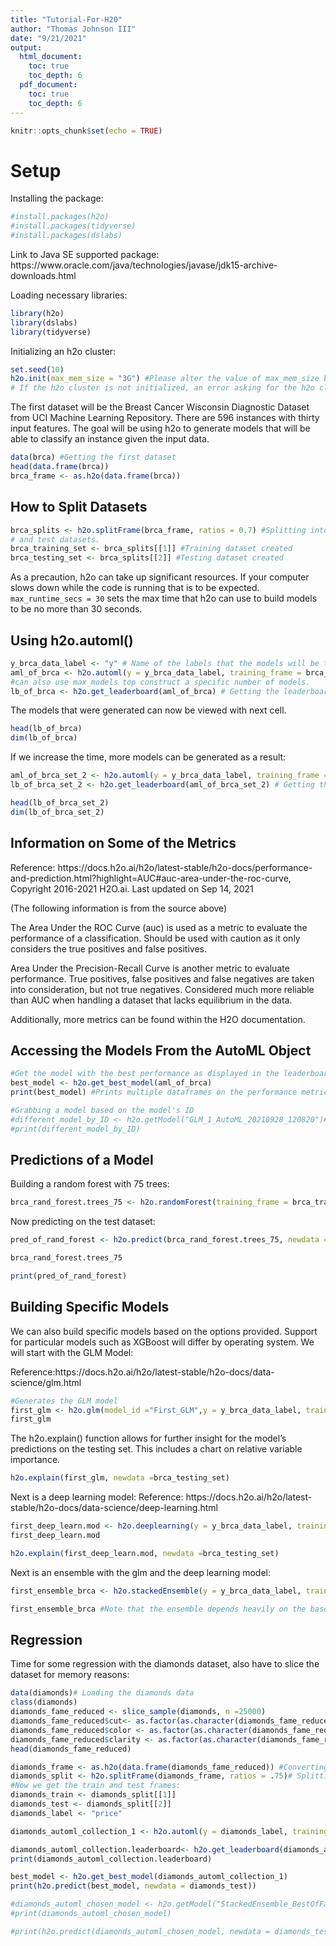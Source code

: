 ```yaml
---
title: "Tutorial-For-H20"
author: "Thomas Johnson III"
date: "9/21/2021"
output: 
  html_document:
    toc: true
    toc_depth: 6
  pdf_document:
    toc: true
    toc_depth: 6
---
```


```r
knitr::opts_chunk$set(echo = TRUE)
```

# Setup

Installing the package:
```r
#install.packages(h2o)
#install.packages(tidyverse)
#install.packages(dslabs)
```

Link to Java SE supported package: https://www.oracle.com/java/technologies/javase/jdk15-archive-downloads.html

Loading necessary libraries:

```r
library(h2o)
library(dslabs)
library(tidyverse)
```

Initializing an h2o cluster:

```r
set.seed(10)
h2o.init(max_mem_size = "3G") #Please alter the value of max_mem_size based on the amount of memory your system can provide or that you can allocate to the H2O cluster. Currently set at 3GB of memory.
# If the h2o cluster is not initialized, an error asking for the h2o cluster to be initialized will occur. 
```


The first dataset will be the Breast Cancer Wisconsin Diagnostic Dataset from UCI Machine Learning Repository. There are 596 instances with thirty input features. The goal will be using h2o to generate models that will be able to classify an instance given the input data.

```r
data(brca) #Getting the first dataset
head(data.frame(brca))
brca_frame <- as.h2o(data.frame(brca))
```

## How to Split Datasets

```r
brca_splits <- h2o.splitFrame(brca_frame, ratios = 0.7) #Splitting into train 
# and test datasets.
brca_training_set <- brca_splits[[1]] #Training dataset created
brca_testing_set <- brca_splits[[2]] #Testing dataset created
```

As a precaution, h2o can take up significant resources. If your computer slows down while the code is running that is to be expected. ```max_runtime_secs = 30``` sets the max time that h2o can use to build models to be no more than 30 seconds.

## Using h2o.automl()

```r
y_brca_data_label <- "y" # Name of the labels that the models will be training classify with
aml_of_brca <- h2o.automl(y = y_brca_data_label, training_frame = brca_training_set, max_runtime_secs = 30, nfolds = 3,  project_name = "automated_ML_first_run", seed =10) # Building a set of machine learning models from the data. Using 3 fold cross validation.
#can also use max_models top construct a specific number of models.
lb_of_brca <- h2o.get_leaderboard(aml_of_brca) # Getting the leaderboard of the models that were generated.
```

The models that were generated can now be viewed with next cell.

```r
head(lb_of_brca)
dim(lb_of_brca)
```

If we increase the time, more models can be generated as a result:

```r
aml_of_brca_set_2 <- h2o.automl(y = y_brca_data_label, training_frame = brca_testing_set, max_runtime_secs = 60, nfolds = 3, project_name = "automated_ML_second_run", seed = 10) # Building a set of machine learning models from the data. Using 3 fold cross validation.
lb_of_brca_set_2 <- h2o.get_leaderboard(aml_of_brca_set_2) # Getting the leaderboard of the models that were generated.
```

```r
head(lb_of_brca_set_2)
dim(lb_of_brca_set_2)
```


## Information on Some of the Metrics

Reference: https://docs.h2o.ai/h2o/latest-stable/h2o-docs/performance-and-prediction.html?highlight=AUC#auc-area-under-the-roc-curve, Copyright 2016-2021 H2O.ai. Last updated on Sep 14, 2021

(The following information is from the source above)

The Area Under the ROC Curve (auc) is used as a metric to evaluate the performance of a classification. Should be used with caution as it only considers the true positives and false positives.

Area Under the Precision-Recall Curve is another metric to evaluate performance. True positives, false positives and false negatives are taken into consideration, but not true negatives. Considered much more reliable than AUC when handling a dataset that lacks equilibrium in the data.

Additionally, more metrics can be found within the H2O documentation.

## Accessing the Models From the AutoML Object

```r
#Get the model with the best performance as displayed in the leaderboard
best_model <- h2o.get_best_model(aml_of_brca)
print(best_model) #Prints multiple dataframes on the performance metrics and structure of that particular model
```

```r
#Grabbing a model based on the model's ID
#different_model_by_ID <- h2o.getModel("GLM_1_AutoML_20210928_120820")#Type in a model ID in the parentheses from the automl output
#print(different_model_by_ID)
```

## Predictions of a Model

Building a random forest with 75 trees:

```r
brca_rand_forest.trees_75 <- h2o.randomForest(training_frame = brca_training_set, y = y_brca_data_label, ntrees = 75, nfolds = 3, seed=10, keep_cross_validation_predictions = TRUE)
```

Now predicting on the test dataset:

```r
pred_of_rand_forest <- h2o.predict(brca_rand_forest.trees_75, newdata = brca_testing_set) #Using the test set from splitting the brca frame earlier
```

```r
brca_rand_forest.trees_75
```


```r
print(pred_of_rand_forest)
```


## Building Specific Models

We can also build specific models based on the options provided. Support for particular models such as XGBoost will differ by operating system. We will start with the GLM Model:

Reference:https://docs.h2o.ai/h2o/latest-stable/h2o-docs/data-science/glm.html

```r
#Generates the GLM model
first_glm <- h2o.glm(model_id ="First_GLM",y = y_brca_data_label, training_frame = brca_training_set, nfolds = 3, seed =10, keep_cross_validation_predictions = TRUE) 
first_glm
```

The h2o.explain() function allows for further insight for the model's predictions on the testing set. This includes a chart on relative variable importance.

```r
h2o.explain(first_glm, newdata =brca_testing_set)
```

Next is a deep learning model:
Reference: https://docs.h2o.ai/h2o/latest-stable/h2o-docs/data-science/deep-learning.html

```r
first_deep_learn.mod <- h2o.deeplearning(y = y_brca_data_label, training_frame = brca_training_set, model_id = "brca_deep_learn_mod_1", nfolds = 3, epochs = 11, seed =10, keep_cross_validation_predictions = TRUE) #Building a deep learning bodel for classifying BRCA data
first_deep_learn.mod
```

```r
h2o.explain(first_deep_learn.mod, newdata =brca_testing_set)
```

Next is an ensemble with the glm and the deep learning model:

```r
first_ensemble_brca <- h2o.stackedEnsemble(y = y_brca_data_label, training_frame = brca_training_set,model_id = "brca_st_ensemble_mod_1", metalearner_nfolds =3, base_models = list(first_deep_learn.mod, first_glm,brca_rand_forest.trees_75)) #A list of specified models to used for the stacked ensemble is required.
```

```r
first_ensemble_brca #Note that the ensemble depends heavily on the base models to be able to achieve high performacne.
```


## Regression

Time for some regression with the diamonds dataset, also have to slice the dataset for memory reasons:

```r
data(diamonds)# Loading the diamonds data
class(diamonds)
diamonds_fame_reduced <- slice_sample(diamonds, n =25000)
diamonds_fame_reduced$cut<- as.factor(as.character(diamonds_fame_reduced$cut))
diamonds_fame_reduced$color <- as.factor(as.character(diamonds_fame_reduced$color))
diamonds_fame_reduced$clarity <- as.factor(as.character(diamonds_fame_reduced$clarity))
head(diamonds_fame_reduced)
```


```r
diamonds_frame <- as.h2o(data.frame(diamonds_fame_reduced)) #Converting to h2o frame
diamonds_split <- h2o.splitFrame(diamonds_frame, ratios = .75)# Splitting the data
#Now we get the train and test frames:
diamonds_train <- diamonds_split[[1]]
diamonds_test <- diamonds_split[[2]]
diamonds_label <- "price"
```


```r
diamonds_automl_collection_1 <- h2o.automl(y = diamonds_label, training_frame = diamonds_train, max_runtime_secs = 45, nfolds = 5, seed = 10) #Running automl for 45 seconds with 5-fold cross validation for diamonds data
```

```r
diamonds_automl_collection.leaderboard<- h2o.get_leaderboard(diamonds_automl_collection_1)
print(diamonds_automl_collection.leaderboard)
```

```r
best_model <- h2o.get_best_model(diamonds_automl_collection_1)
print(h2o.predict(best_model, newdata = diamonds_test))
```


```r
#diamonds_automl_chosen_model <- h2o.getModel("StackedEnsemble_BestOfFamily_AutoML_20210928_145212")
#print(diamonds_automl_chosen_model)
```

```r
#print(h2o.predict(diamonds_automl_chosen_model, newdata = diamonds_test)) # Getting the predicted values for the chosen model
```






















